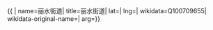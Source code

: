 {{ {{{1|PRC admin/showdata}}}|
name=丽水街道|
title=丽水街道|
lat=|
lng=|
wikidata=Q100709655|
wikidata-original-name=|
arg={{{arg|}}}}}